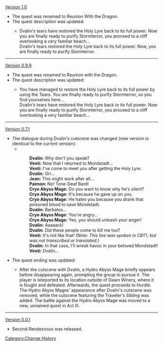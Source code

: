 [[Version 1.0]]
* The quest was renamed to Reunion With the Dragon.
* The quest description was updated:
** {{Color|Old:}} Dvalin's tears have restored the Holy Lyre back to its full power. Now you are finally ready to purify Stormterror, you proceed to a cliff overlooking a very familiar beach...<br />{{Color|New:}} Dvalin's tears restored the Holy Lyre back to its full power. Now, you are finally ready to purify Stormterror.
----
[[Version 0.9.9]]
* The quest was renamed to Reunion with the Dragon.
* The quest description was updated:
** {{Color|Old:}} You have managed to restore the Holy Lyre back to its full power by using the Tears. You are finally ready to purify Stormterror, so you find yourselves here...<br />{{Color|New:}} Dvalin's tears have restored the Holy Lyre back to its full power. Now you are finally ready to purify Stormterror, you proceed to a cliff overlooking a very familiar beach...
----
[[Version 0.7.1]]
* The dialogue during Dvalin's cutscene was changed (new version is identical to the current version):
** {{Color|Old:}}
:::'''Dvalin:''' Why don't you speak?
:::'''Venti:''' Now that I returned to Mondstadt...
:::'''Venti:''' I've come to meet you after getting the Holy Lyre.
:::'''Dvalin:''' Grr...
:::'''Jean:''' This might work after all...
:::'''Paimon:''' No! Tone-Deaf Bard!
:::'''Cryo Abyss Mage:''' Do you want to know why he's silent?
:::'''Cryo Abyss Mage:''' It's because he gave up on you.
:::'''Cryo Abyss Mage:''' He hates you because you drank that poisoned blood to save Mondstadt.
:::'''Dvalin:''' Barbatos...
:::'''Cryo Abyss Mage:''' You're angry...
:::'''Cryo Abyss Mage:''' Yes, you should unleash your anger!
:::'''Dvalin:''' Aaaaack!
:::'''Dvalin:''' Did these people come to kill me too?
:::'''Venti:''' It's not like that! ''(Note: This line was spoken in CBT1, but was not transcribed or translated.)''
:::'''Dvalin:''' In that case, I'll wreak havoc in your beloved Mondstadt!
:::'''Venti:''' Dvalin...
* The quest ending was updated:
** {{Color|Old:}} After the cutscene with Dvalin, a Hydro Abyss Mage briefly appears before disappearing again, prompting the group to pursue it. The player is teleported to its location outside of Dawn Winery, where it is fought and defeated. Afterwards, the quest proceeds to Hurdle.<br />{{Color|New:}} The Hydro Abyss Mages' appearance after Dvalin's cutscene was removed, while the cutscene featuring the Traveler's Sibling was added. The battle against the Hydro Abyss Mage was moved to a new, unnamed quest in Act III.
----
[[Version 0.0.1]]
* Second Rendezvous was released.
<noinclude>[[Category:Change History]]</noinclude>